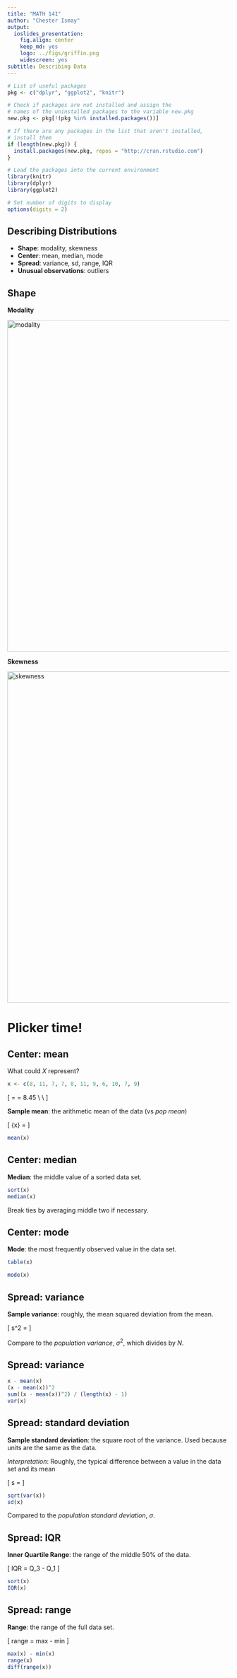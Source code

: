 ```yaml
---
title: "MATH 141"
author: "Chester Ismay"
output:
  ioslides_presentation:
    fig.align: center
    keep_md: yes
    logo: ../figs/griffin.png
    widescreen: yes
subtitle: Describing Data
---
```




```r
# List of useful packages
pkg <- c("dplyr", "ggplot2", "knitr")

# Check if packages are not installed and assign the
# names of the uninstalled packages to the variable new.pkg
new.pkg <- pkg[!(pkg %in% installed.packages())]

# If there are any packages in the list that aren't installed,
# install them
if (length(new.pkg)) {
  install.packages(new.pkg, repos = "http://cran.rstudio.com")
}

# Load the packages into the current environment
library(knitr)
library(dplyr)
library(ggplot2)

# Set number of digits to display
options(digits = 2)
```

## Describing Distributions {.build}

- **Shape**: modality, skewness
- **Center**: mean, median, mode
- **Spread**: variance, sd, range, IQR
- **Unusual observations**: outliers


## Shape {.build}

**Modality**

<img src="../figs/modality.png" alt="modality" width="750">

**Skewness**

<img src="../figs/skewness.png" alt="skewness" width="750">

# Plicker time!

<!--
## Shape Q

Which of these variables do you expect to be uniformly distributed?

1. weights of adult females
2. salaries of a random sample of people from Oregon
4. birthdays of classmates (day of the month)
5. Two of the above
-->

## Center: mean {.build}

What could $X$ represent?

```r
x <- c(8, 11, 7, 7, 8, 11, 9, 6, 10, 7, 9)
```


\[ \frac{8 + 11 + 7 + 7 + 8 + 11 + 9 + 6 + 10 + 7 + 9}{11} = \frac{93}{11} = 8.45 \\
  \\
\]

**Sample mean**: the arithmetic mean of the data (vs *pop mean*)

\[ \bar{x} = \frac{x_1 + x_2 + \ldots + x_n}{n} \quad \quad \textrm{vs.} \quad \quad \mu\]

```r
mean(x)
```


## Center: median {.build}

**Median**: the middle value of a sorted data set.

```r
sort(x)
median(x)
```

Break ties by averaging middle two if necessary.


## Center: mode {.build}

**Mode**: the most frequently observed value in the data set.

```r
table(x)
```

```r
mode(x)
```



## Spread: variance {.build}

**Sample variance**: roughly, the mean squared deviation from the mean.

\[ s^2 = \frac{\sum_{i=1}^{n} (x_i - \bar{x})^2}{n - 1}\]

Compare to the *population variance*, $\sigma^2$, which divides by $N$.


## Spread: variance {.build}

```r
x - mean(x)
(x - mean(x))^2
sum((x - mean(x))^2) / (length(x) - 1)
var(x)
```


## Spread: standard deviation {.build}

**Sample standard deviation**: the square root of the variance. Used because
units are the same as the data.

_Interpretation_:  Roughly, the typical difference between a value in the data set and its mean

\[ s = \sqrt{s^2} \]

```r
sqrt(var(x))
sd(x)
```

Compared to the *population standard deviation*, $\sigma$.


## Spread: IQR {.build}

**Inner Quartile Range**: the range of the middle 50% of the data.

\[ IQR = Q_3 - Q_1 \]

```r
sort(x)
IQR(x)
```


## Spread: range {.build}

**Range**: the range of the full data set.

\[ range = max - min \]

```r
max(x) - min(x)
range(x)
diff(range(x))
```
